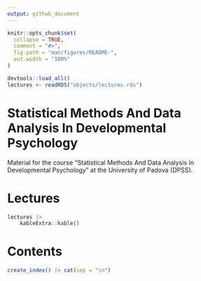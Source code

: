 ```yaml
---
output: github_document
---
```


<!-- README.md is generated from README.Rmd. Please edit that file -->

```r
knitr::opts_chunk$set(
  collapse = TRUE,
  comment = "#>",
  fig.path = "man/figures/README-",
  out.width = "100%"
)

devtools::load_all()
lectures <- readRDS("objects/lectures.rds")
```

# Statistical Methods And Data Analysis In Developmental Psychology

<!-- badges: start -->
<!-- badges: end -->

Material for the course "Statistical Methods And Data Analysis In Developmental Psychology" at the University of Padova (DPSS).

# Lectures

```r
lectures |> 
    kableExtra::kable()
```

# Contents

```r
create_index() |> cat(sep = "\n")
```
